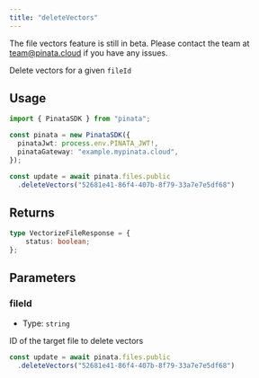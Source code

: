 ```yaml
---
title: "deleteVectors"
---
```


<Warning>
  The file vectors feature is still in beta. Please contact the team at <a href="mailto:team@pinata.cloud" target="_blank">team@pinata.cloud</a> if you have any issues.
</Warning>

Delete vectors for a given `fileId`

## Usage

```typescript
import { PinataSDK } from "pinata";

const pinata = new PinataSDK({
  pinataJwt: process.env.PINATA_JWT!,
  pinataGateway: "example.mypinata.cloud",
});

const update = await pinata.files.public
  .deleteVectors("52681e41-86f4-407b-8f79-33a7e7e5df68")
```

## Returns

```typescript
type VectorizeFileResponse = {
	status: boolean;
};
```

## Parameters

### fileId

- Type: `string`

ID of the target file to delete vectors

```typescript {2}
const update = await pinata.files.public
  .deleteVectors("52681e41-86f4-407b-8f79-33a7e7e5df68")
```
